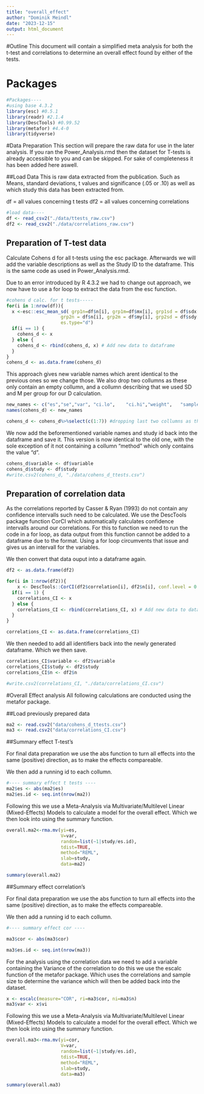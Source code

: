 ```yaml
---
title: "overall_effect"
author: "Dominik Meindl"
date: "2023-12-15"
output: html_document
---
```

#Outline 
This document will contain a simplified meta analysis for both the t-test and correlations to determine an overall effect found by either of the tests.

# Packages
```r
#Packages----
#using base 4.3.2
library(esc) #0.5.1
library(readr) #2.1.4
library(DescTools) #0.99.52
library(metafor) #4.4-0
library(tidyverse)
```

#Data Preparation
This section will prepare the raw data for use in the later analysis. If you ran the Power_Analysis.rmd then the dataset for T-tests is already accessible to you and can be skipped. For sake of completeness it has been added here aswell.

##Load Data
This is raw data extracted from the publication. Such as Means, standard deviations, t values and significance (.05 or .10) as well as which study this data has been extracted from.

df = all values concerning t tests
df2 = all values concerning correlations

```r
#load data----
df <- read_csv2("./data/ttests_raw.csv")
df2 <- read_csv2("./data/correlations_raw.csv")
```

## Preparation of T-test data
Calculate Cohens d for all t-tests using the esc package.
Afterwards we will add the variable descriptions as well as the Study ID to the dataframe. 
This is the same code as used in Power_Analysis.rmd.

Due to an error introduced by R 4.3.2 we had to change out approach, we now have to use a for loop to extract the data from the esc function.

```r
#cohens d calc. for t tests-----
for(i in 1:nrow(df)){
  x <-esc::esc_mean_sd( grp1n=df$n[i], grp1m=df$mx[i], grp1sd = df$sdx[i], 
                    grp2n = df$n[i], grp2m = df$my[i], grp2sd = df$sdy[i],
                    es.type="d")
  if(i == 1) {
    cohens_d <- x
  } else {
    cohens_d <- rbind(cohens_d, x) # Add new data to dataframe
  }
}
cohens_d <- as.data.frame(cohens_d)
```

This approach gives new variable names which arent identical to the previous ones so we change those.
We also drop two collumns as these only contain an empty collumn, and a collumn describing that we used SD and M per group for our D calculation.

```r
new_names <- c("es","se","var",	"ci.lo",	"ci.hi","weight",	"sample.size","measure")
names(cohens_d) <- new_names

cohens_d <- cohens_d%>%select(c(1:7)) #dropping last two collumns as these are irrelevant
```

We now add the beforementioned variable names and study id back into the dataframe and save it.
This version is now identical to the old one, with the sole exception of it not containing a collumn "method" which only contains the value "d".

```r
cohens_d$variable <- df$variable
cohens_d$study <- df$study
#write.csv2(cohens_d, "./data/cohens_d_ttests.csv")
```

## Preparation of correlation data
As the correlations reported by Casser & Ryan (1993) do not contain any confidence intervalls such need to be calculated.
We use the DescTools package function CorCI which automatically calculates confidence intervalls around our correlations.
For this to function we need to run the code in a for loop, as data output from this function cannot be added to a dataframe due to the format. Using a for loop circumvents that issue and gives us an intervall for the variables. 

We then convert that data ouput into a dataframe again.

```r
df2 <- as.data.frame(df2)

for(i in 1:nrow(df2)){
    x <- DescTools::CorCI(df2$correlation[i], df2$n[i], conf.level = 0.95, alternative=c("two.sided"))
  if(i == 1) {
    correlations_CI <- x
  } else {
    correlations_CI <- rbind(correlations_CI, x) # Add new data to dataframe
  }
}

correlations_CI <- as.data.frame(correlations_CI)
```

We then needed to add all identifiers back into the newly generated dataframe.
Which we then save.

```r
correlations_CI$variable <- df2$variable
correlations_CI$study <- df2$study
correlations_CI$n <- df2$n

#write.csv2(correlations_CI, "./data/correlations_CI.csv")
```



#Overall Effect analysis
All following calculations are conducted using the metafor package.

##Load previously prepared data
```r
ma2 <- read.csv2("data/cohens_d_ttests.csv")
ma3 <- read.csv2("data/correlations_CI.csv")
```

##Summary effect T-test's

For final data preparation we use the abs function to turn all effects into the same (positive) direction, as to make the effects compareable.

We then add a running id to each collumn.

```r
#---- summary effect t tests ---- 
ma2$es <- abs(ma2$es)
ma2$es.id <- seq.int(nrow(ma2))
```

Following this we use a Meta-Analysis via Multivariate/Multilevel Linear (Mixed-Effects) Models to calculate a model for the overall effect. Which we then look into using the summary function.

```r
overall.ma2<-rma.mv(yi=es,
                    V=var,
                    random=list(~1|study/es.id),
                    tdist=TRUE,
                    method="REML",
                    slab=study,
                    data=ma2)	

summary(overall.ma2)
```


##Summary effect correlation's

For final data preparation we use the abs function to turn all effects into the same (positive) direction, as to make the effects compareable.

We then add a running id to each collumn.

```r
#---- summary effect cor ----

ma3$cor <- abs(ma3$cor)

ma3$es.id <- seq.int(nrow(ma3))
```

For the analysis using the correlation data we need to add a variable containing the Variance of the correlation to do this we use the escalc function of the metafor package. Which uses the correlations and sample size to determine the variance which will then be added back into the dataset.

```r
x <- escalc(measure="COR", ri=ma3$cor, ni=ma3$n)
ma3$var <- x$vi
```

Following this we use a Meta-Analysis via Multivariate/Multilevel Linear (Mixed-Effects) Models to calculate a model for the overall effect. Which we then look into using the summary function.

```r
overall.ma3<-rma.mv(yi=cor,
                    V=var,
                    random=list(~1|study/es.id),
                    tdist=TRUE,
                    method="REML",
                    slab=study,
                    data=ma3)	

summary(overall.ma3)

```

